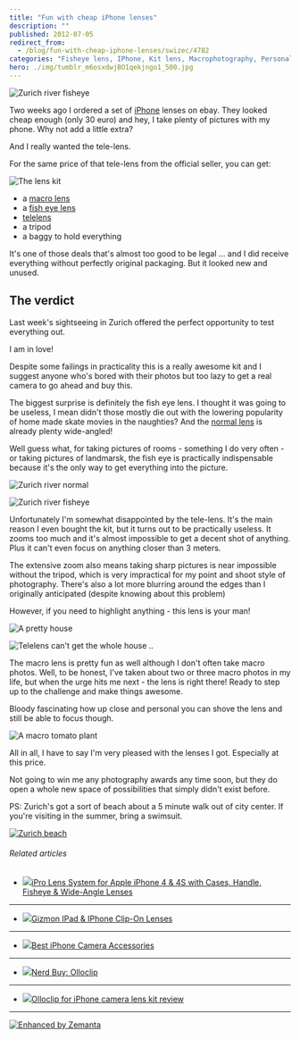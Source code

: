 ```yaml
---
title: "Fun with cheap iPhone lenses"
description: ""
published: 2012-07-05
redirect_from:
  - /blog/fun-with-cheap-iphone-lenses/swizec/4782
categories: "Fisheye lens, IPhone, Kit lens, Macrophotography, Personal, Telephoto lens, Travel + Events, Wide-angle lens, Zurich"
hero: ./img/tumblr_m6osxdwjBO1qekjngo1_500.jpg
---
```


![Zurich river fisheye](https://swizec.com/wp-content/uploads/2012/07/zurich-river-fisheye-1024x764.jpg "Zurich river fisheye")

Two weeks ago I ordered a set of [iPhone](http://www.apple.com/iphone "iPhone") lenses on ebay. They looked cheap enough (only 30 euro) and hey, I take plenty of pictures with my phone. Why not add a little extra?

And I really wanted the tele-lens.

For the same price of that tele-lens from the official seller, you can get:

![The lens kit](./img/tumblr_m6osxdwjBO1qekjngo1_500.jpg "The lens kit")

- a [macro lens](http://en.wikipedia.org/wiki/Macrophotography "Macrophotography")
- a [fish eye lens](http://en.wikipedia.org/wiki/Fisheye_lens "Fisheye lens")
- [telelens](http://en.wikipedia.org/wiki/Telephoto_lens)
- a tripod
- a baggy to hold everything

It's one of those deals that's almost too good to be legal ... and I did receive everything without perfectly original packaging. But it looked new and unused.

## The verdict

Last week's sightseeing in Zurich offered the perfect opportunity to test everything out.

I am in love!

Despite some failings in practicality this is a really awesome kit and I suggest anyone who's bored with their photos but too lazy to get a real camera to go ahead and buy this.

The biggest surprise is definitely the fish eye lens. I thought it was going to be useless, I mean didn't those mostly die out with the lowering popularity of home made skate movies in the naughties? And the [normal lens](http://en.wikipedia.org/wiki/Normal_lens "Normal lens") is already plenty wide-angled!

Well guess what, for taking pictures of rooms - something I do very often - or taking pictures of landmarsk, the fish eye is practically indispensable because it's the only way to get everything into the picture.

![Zurich river normal](https://swizec.com/wp-content/uploads/2012/07/zurich-river-300x224.jpg "Zurich river normal")

![Zurich river fisheye](https://swizec.com/wp-content/uploads/2012/07/zurich-river-fisheye-300x224.jpg "Zurich river fisheye")

Unfortunately I'm somewhat disappointed by the tele-lens. It's the main reason I even bought the kit, but it turns out to be practically useless. It zooms too much and it's almost impossible to get a decent shot of anything. Plus it can't even focus on anything closer than 3 meters.

The extensive zoom also means taking sharp pictures is near impossible without the tripod, which is very impractical for my point and shoot style of photography. There's also a lot more blurring around the edges than I originally anticipated (despite knowing about this problem)

However, if you need to highlight anything - this lens is your man!

![A pretty house](https://swizec.com/wp-content/uploads/2012/07/pretty-house2-e1341492265181-300x224.jpg "A pretty house")

![Telelens can't get the whole house ..](https://swizec.com/wp-content/uploads/2012/07/pretty-house-telelens-300x224.jpg "Telelens can't get the whole house ..")

The macro lens is pretty fun as well although I don't often take macro photos. Well, to be honest, I've taken about two or three macro photos in my life, but when the urge hits me next - the lens is right there! Ready to step up to the challenge and make things awesome.

Bloody fascinating how up close and personal you can shove the lens and still be able to focus though.

![A macro tomato plant](https://swizec.com/wp-content/uploads/2012/07/macro-lens-e1341492483119-764x1024.jpg "A macro tomato plant")

All in all, I have to say I'm very pleased with the lenses I got. Especially at this price.

Not going to win me any photography awards any time soon, but they do open a whole new space of possibilities that simply didn't exist before.

PS: Zurich's got a sort of beach about a 5 minute walk out of city center. If you're visiting in the summer, bring a swimsuit.

[![Zurich beach](https://swizec.com/wp-content/uploads/2012/07/zurich-beach-e1341492660981-1024x764.jpg "Zurich beach")](http://swizec.com/wp-content/uploads/2012/07/zurich-beach.jpg)

###### Related articles

- [![](https://i.zemanta.com/noimg_08_80_80.jpg)](http://www.cellularaddons.com/2012/05/ipro-lens-system-for-apple-iphone-4-4s-with-cases-handle-fisheye-wide-angle-lenses/)[iPro Lens System for Apple iPhone 4 & 4S with Cases, Handle, Fisheye & Wide-Angle Lenses](http://www.cellularaddons.com/2012/05/ipro-lens-system-for-apple-iphone-4-4s-with-cases-handle-fisheye-wide-angle-lenses/)

---

- [![](https://i.zemanta.com/88775801_80_80.jpg)](http://blackrockstar.wordpress.com/2012/05/14/gizmon-ipad-iphone-clip-on-lenses/)[Gizmon IPad & IPhone Clip-On Lenses](http://blackrockstar.wordpress.com/2012/05/14/gizmon-ipad-iphone-clip-on-lenses/)

---

- [![](https://i.zemanta.com/87114828_80_80.jpg)](http://abcnews.go.com/Technology/iphone-camera-accessories-best-iphone-lenses-flashes-tripods/story?id=16268582)[Best iPhone Camera Accessories](http://abcnews.go.com/Technology/iphone-camera-accessories-best-iphone-lenses-flashes-tripods/story?id=16268582)

---

- [![](https://i.zemanta.com/89018402_80_80.jpg)](http://thespendicate.typepad.com/my-blog/2012/05/nerd-buy-olloclip.html)[Nerd Buy: Olloclip](http://thespendicate.typepad.com/my-blog/2012/05/nerd-buy-olloclip.html)

---

- [![](https://i.zemanta.com/95428104_80_80.jpg)](http://9to5mac.com/2012/06/20/olloclip-for-iphone-camera-lens-kit-review/)[Olloclip for iPhone camera lens kit review](http://9to5mac.com/2012/06/20/olloclip-for-iphone-camera-lens-kit-review/)

---

[![Enhanced by Zemanta](https://img.zemanta.com/zemified_e.png?x-id=7026883d-8d63-477f-839a-81d68b894a0f)](http://www.zemanta.com/?px "Enhanced by Zemanta")

